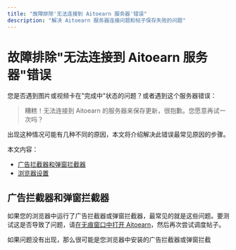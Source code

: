 ```yaml
---
title: "故障排除'无法连接到 Aitoearn 服务器'错误"
description: "解决 Aitoearn 服务器连接问题和帖子保存失败的问题"
---
```

# 故障排除"无法连接到 Aitoearn 服务器"错误

您是否遇到图片或视频卡在"完成中"状态的问题？或者遇到这个服务器错误：

> 糟糕！无法连接到 Aitoearn 的服务器来保存更新，很抱歉。您愿意再试一次吗？

出现这种情况可能有几种不同的原因，本文将介绍解决此错误最常见原因的步骤。

本文内容：
- [广告拦截器和弹窗拦截器](#ad-blockers)
- [浏览器设置](#browser-settings)

## 广告拦截器和弹窗拦截器

如果您的浏览器中运行了广告拦截器或弹窗拦截器，最常见的就是这些问题。要测试这是否导致了问题，请[在无痕窗口中打开 Aitoearn](https://aitoearn.helpscoutdocs.com/article/508-opening-aitoearn-in-an-incognito-or-private-window-how-to-safelist-aitoearn-and-using-a-vpn#h_01GGABZBW3EQ247KTM4YY1D2VC)，然后再次尝试调度帖子。

如果问题没有出现，那么很可能是您浏览器中安装的广告拦截器或弹窗拦截

